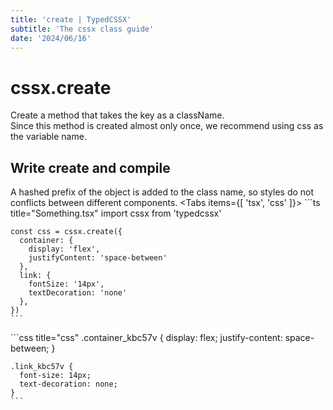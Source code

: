 ```yaml
---
title: 'create | TypedCSSX'
subtitle: 'The cssx class guide'
date: '2024/06/16'
---
```


<TocBot />

# cssx.create
Create a method that takes the key as a className.  
Since this method is created almost only once, we recommend using css as the variable name.
## Write create and compile
A hashed prefix of the object is added to the class name, so styles do not conflicts between different components.
<Tabs items={[ 'tsx', 'css' ]}>
  <Tab>
    ```ts title="Something.tsx"
    import cssx from 'typedcssx'

    const css = cssx.create({
      container: {
        display: 'flex',
        justifyContent: 'space-between'
      },
      link: {
        fontSize: '14px',
        textDecoration: 'none'
      },
    })
    ```
  </Tab>
  <Tab>
    ```css title="css"
    .container_kbc57v {
      display: flex;
      justify-content: space-between;
    }

    .link_kbc57v {
      font-size: 14px;
      text-decoration: none;
    }
    ```
  </Tab>
</Tabs>

